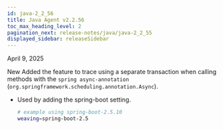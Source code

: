 ```yaml
---
id: java-2_2_56
title: Java Agent v2.2.56
toc_max_heading_level: 2
pagination_next: release-notes/java/java-2_2_55
displayed_sidebar: releaseSidebar
---
```


April 9, 2025

<Status priority='1'>New</Status> Added the feature to trace using a separate transaction when calling methods with the `spring async-annotation` (`org.springframework.scheduling.annotation.Async`).

- Used by adding the spring-boot setting.

  ```bash
  # example using spring-boot-2.5.10
  weaving=spring-boot-2.5
  ```
